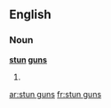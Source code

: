 ==English==

===Noun===
'''[[stun]] [[gun]]s'''

# {{plural of|stun gun}}

[[ar:stun guns]]
[[fr:stun guns]]